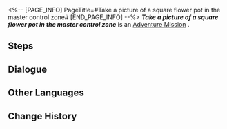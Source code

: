 <%-- [PAGE_INFO]
PageTitle=#Take a picture of a square flower pot in the master control zone#
[END_PAGE_INFO] --%>
{{Stub|Dialogue, characters, and location(s)}}
{{Mission Infobox
|id            = 8000134
|title         = 
|image         = Mission Take a picture of a square flower pot in the master control zone.png
|type          = Adventure
|event_name    = 
|chapter       = 
|requirements  = [[Companion Mission]] ''[[Punklorde Mentality]]'' completed
|summary       = <!--official mission summary from Fate's Atlas-->
|characters    = <!--characters that appear in this mission-->
|startLocation = <!--location as it intially appears on the mission screen-->
|world         = <!--i.e. Penacony-->
|area          = <!--i.e. A Child's Dream-->
|prev          = 
|next          = 
|exp           = 
|credits       = 
|stellarJade   = 
|other         = 
}}
'''''Take a picture of a square flower pot in the master control zone''''' is an [[Adventure Mission]]<!--in [world]-->.

==Steps==


<!--
==Gameplay Notes==

--><!--
==Trial Character==

-->
==Dialogue==
{{Stub Dialogue}}
{{Dialogue Start}}
:{{tx}}
{{Dialogue End}}

==Other Languages==
{{Other Languages
|en   = Take a picture of a square flower pot in the master control zone
|zhs  = 在主控舱段拍摄「四角花盆」的照片
|zht  = 在主控艙段拍攝「四角花盆」的照片
|ja   = 主制御部分で「四角の鉢植え」の写真を撮る
|ko   = 메인 컨트롤 캐빈에서 「사각 화분」 사진 촬영
|es   = Haz una foto de una maceta cuadrada en la zona de mando principal
|fr   = Prendre un pot de fleur carré en photo dans la Zone de contrôle principale
|ru   = Сделайте снимки четырёхугольного кашпо в Главной контрольной зоне
|th   = ถ่ายภาพ "กระถางดอกไม้ทรงสี่เหลี่ยม" ที่ Master Control Zone
|vi   = Chụp ảnh "bồn hoa tứ giác" tại Khoang Điều Khiển Chính
|de   = Nimm in der Hauptkontrollzone ein Bild von einem quadratischen Blumentopf auf.
|id   = Ambil foto "pot bunga persegi" di Master Control Zone
|pt   = Tire uma foto de um vaso de flores quadrado na Zona de Controle Principal
}}

==Change History==
{{Change History|1.1}}
